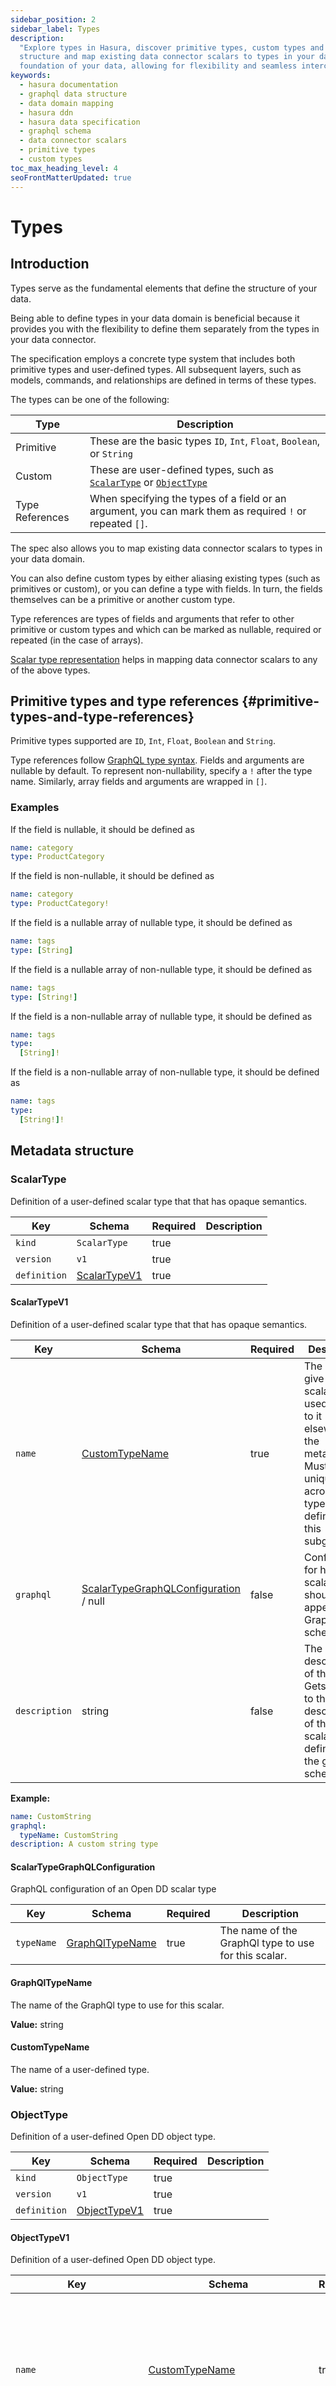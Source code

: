 ```yaml
---
sidebar_position: 2
sidebar_label: Types
description:
  "Explore types in Hasura, discover primitive types, custom types and container types. Learn how to define your data
  structure and map existing data connector scalars to types in your data domain. Understand how these elements form the
  foundation of your data, allowing for flexibility and seamless interconnection."
keywords:
  - hasura documentation
  - graphql data structure
  - data domain mapping
  - hasura ddn
  - hasura data specification
  - graphql schema
  - data connector scalars
  - primitive types
  - custom types
toc_max_heading_level: 4
seoFrontMatterUpdated: true
---
```


# Types

## Introduction

Types serve as the fundamental elements that define the structure of your data.

Being able to define types in your data domain is beneficial because it provides you with the flexibility to define them
separately from the types in your data connector.

The specification employs a concrete type system that includes both primitive types and user-defined types. All
subsequent layers, such as models, commands, and relationships are defined in terms of these types.

The types can be one of the following:

| Type            | Description                                                                                              |
| --------------- | -------------------------------------------------------------------------------------------------------- |
| Primitive       | These are the basic types `ID`, `Int`, `Float`, `Boolean`, or `String`                                   |
| Custom          | These are user-defined types, such as [`ScalarType`](#scalar-types) or [`ObjectType`](#object-types)     |
| Type References | When specifying the types of a field or an argument, you can mark them as required `!` or repeated `[]`. |

The spec also allows you to map existing data connector scalars to types in your data domain.

You can also define custom types by either aliasing existing types (such as primitives or custom), or you can define a
type with fields. In turn, the fields themselves can be a primitive or another custom type.

Type references are types of fields and arguments that refer to other primitive or custom types and which can be marked
as nullable, required or repeated (in the case of arrays).

[//]: # "TODO: Add reference to scalars 👇 when data connector are documented"

[Scalar type representation](#scalar-type-representation) helps in mapping data connector scalars to any of the above
types.

## Primitive types and type references {#primitive-types-and-type-references}

Primitive types supported are `ID`, `Int`, `Float`, `Boolean` and `String`.

Type references follow [GraphQL type syntax](https://spec.graphql.org/June2018/#sec-Combining-List-and-Non-Null). Fields
and arguments are nullable by default. To represent non-nullability, specify a `!` after the type name. Similarly, array
fields and arguments are wrapped in `[]`.

### Examples

If the field is nullable, it should be defined as

```yaml
name: category
type: ProductCategory
```

If the field is non-nullable, it should be defined as

```yaml
name: category
type: ProductCategory!
```

If the field is a nullable array of nullable type, it should be defined as

```yaml
name: tags
type: [String]
```

If the field is a nullable array of non-nullable type, it should be defined as

```yaml
name: tags
type: [String!]
```

If the field is a non-nullable array of nullable type, it should be defined as

```yaml
name: tags
type:
  [String]!
```

If the field is a non-nullable array of non-nullable type, it should be defined as

```yaml
name: tags
type:
  [String!]!
```

## Metadata structure

### ScalarType

Definition of a user-defined scalar type that that has opaque semantics.

| Key          | Schema                        | Required | Description |
| ------------ | ----------------------------- | -------- | ----------- |
| `kind`       | `ScalarType`                  | true     |             |
| `version`    | `v1`                          | true     |             |
| `definition` | [ScalarTypeV1](#scalartypev1) | true     |             |

#### ScalarTypeV1

Definition of a user-defined scalar type that that has opaque semantics.

| Key           | Schema                                                                   | Required | Description                                                                                                                                 |
| ------------- | ------------------------------------------------------------------------ | -------- | ------------------------------------------------------------------------------------------------------------------------------------------- |
| `name`        | [CustomTypeName](#customtypename)                                        | true     | The name to give this scalar type, used to refer to it elsewhere in the metadata. Must be unique across all types defined in this subgraph. |
| `graphql`     | [ScalarTypeGraphQLConfiguration](#scalartypegraphqlconfiguration) / null | false    | Configuration for how this scalar type should appear in the GraphQL schema.                                                                 |
| `description` | string                                                                   | false    | The description of this scalar. Gets added to the description of the scalar's definition in the graphql schema.                             |

**Example:**

```yaml
name: CustomString
graphql:
  typeName: CustomString
description: A custom string type
```

#### ScalarTypeGraphQLConfiguration

GraphQL configuration of an Open DD scalar type

| Key        | Schema                              | Required | Description                                          |
| ---------- | ----------------------------------- | -------- | ---------------------------------------------------- |
| `typeName` | [GraphQlTypeName](#graphqltypename) | true     | The name of the GraphQl type to use for this scalar. |

#### GraphQlTypeName

The name of the GraphQl type to use for this scalar.

**Value:** string

#### CustomTypeName

The name of a user-defined type.

**Value:** string

### ObjectType

Definition of a user-defined Open DD object type.

| Key          | Schema                        | Required | Description |
| ------------ | ----------------------------- | -------- | ----------- |
| `kind`       | `ObjectType`                  | true     |             |
| `version`    | `v1`                          | true     |             |
| `definition` | [ObjectTypeV1](#objecttypev1) | true     |             |

#### ObjectTypeV1

Definition of a user-defined Open DD object type.

| Key                        | Schema                                                                   | Required | Description                                                                                                                                                                                                                                                                                      |
| -------------------------- | ------------------------------------------------------------------------ | -------- | ------------------------------------------------------------------------------------------------------------------------------------------------------------------------------------------------------------------------------------------------------------------------------------------------ |
| `name`                     | [CustomTypeName](#customtypename)                                        | true     | The name to give this object type, used to refer to it elsewhere in the metadata. Must be unique across all types defined in this subgraph.                                                                                                                                                      |
| `fields`                   | [[ObjectFieldDefinition](#objectfielddefinition)]                        | true     | The list of fields defined for this object type.                                                                                                                                                                                                                                                 |
| `globalIdFields`           | [[FieldName](#fieldname)]                                                | false    | The subset of fields that uniquely identify this object in the domain. Setting this property will automatically implement the GraphQL Relay Node interface for this object type and add an `id` global ID field. If setting this property, there must not be a field named `id` already present. |
| `graphql`                  | [ObjectTypeGraphQLConfiguration](#objecttypegraphqlconfiguration) / null | false    | Configuration for how this object type should appear in the GraphQL schema.                                                                                                                                                                                                                      |
| `description`              | string                                                                   | false    | The description of the object. Gets added to the description of the object's definition in the graphql schema.                                                                                                                                                                                   |
| `dataConnectorTypeMapping` | [[DataConnectorTypeMapping](#dataconnectortypemapping)]                  | false    | Mapping of this object type to corresponding object types in various data connectors.                                                                                                                                                                                                            |

**Example:**

```yaml
name: Author
fields:
  - name: author_id
    type: Int!
    description: The id of the author
  - name: first_name
    type: String
    description: The first name of the author
  - name: last_name
    type: String
    description: The last name of the author
description: An author of a book
globalIdFields:
  - author_id
graphql:
  typeName: Author
dataConnectorTypeMapping:
  - dataConnectorName: my_db
    dataConnectorObjectType: author
    fieldMapping:
      author_id:
        column:
          name: id
```

#### DataConnectorTypeMapping

This defines the mapping of the fields of an object type to the corresponding columns of an object type in a data
connector.

| Key                       | Schema                                  | Required | Description |
| ------------------------- | --------------------------------------- | -------- | ----------- |
| `dataConnectorName`       | [DataConnectorName](#dataconnectorname) | true     |             |
| `dataConnectorObjectType` | string                                  | true     |             |
| `fieldMapping`            | [undefined](#undefined)                 | false    |             |

#### undefined

| Key           | Schema                                    | Required | Description |
| ------------- | ----------------------------------------- | -------- | ----------- |
| `<customKey>` | [ObjectFieldMapping](#objectfieldmapping) | false    |             |

#### ObjectFieldMapping

Source field directly maps to some column in the data connector.

| Key      | Schema                                    | Required | Description |
| -------- | ----------------------------------------- | -------- | ----------- |
| `column` | [ColumnFieldMapping](#columnfieldmapping) | true     |             |

#### ColumnFieldMapping

The target column in a data connector object that a source field maps to.

| Key    | Schema | Required | Description                   |
| ------ | ------ | -------- | ----------------------------- |
| `name` | string | true     | The name of the target column |

#### DataConnectorName

The name of a data connector.

**Value:** string

#### ObjectTypeGraphQLConfiguration

GraphQL configuration of an Open DD object type.

| Key             | Schema                                     | Required | Description                                                                                             |
| --------------- | ------------------------------------------ | -------- | ------------------------------------------------------------------------------------------------------- |
| `typeName`      | [GraphQlTypeName](#graphqltypename) / null | false    | The name to use for the GraphQL type representation of this object type when used in an output context. |
| `inputTypeName` | [GraphQlTypeName](#graphqltypename) / null | false    | The name to use for the GraphQL type representation of this object type when used in an input context.  |

#### ObjectFieldDefinition

The definition of a field in a user-defined object type.

| Key           | Schema                           | Required | Description                                                                                                                                                   |
| ------------- | -------------------------------- | -------- | ------------------------------------------------------------------------------------------------------------------------------------------------------------- |
| `name`        | [FieldName](#fieldname)          | true     | The name of the field. This name is used both when referring to the field elsewhere in the metadata and when creating the corresponding GraphQl type.         |
| `type`        | [TypeReference](#typereference)  | true     | The type of this field. This uses the GraphQL syntax to represent field types and must refer to one of the inbuilt OpenDd types or another user-defined type. |
| `description` | string                           | false    | The description of this field. Gets added to the description of the field's definition in the graphql schema.                                                 |
| `deprecated`  | [Deprecated](#deprecated) / null | false    | Whether this field is deprecated. If set, the deprecation status is added to the field's graphql schema.                                                      |

#### Deprecated

OpenDd configuration to indicate whether an object type field, relationship, model root field or command root field is
deprecated.

| Key      | Schema | Required | Description                 |
| -------- | ------ | -------- | --------------------------- |
| `reason` | string | false    | The reason for deprecation. |

#### TypeReference

A reference to an Open DD type including nullable values and arrays. Suffix '!' to indicate a non-nullable reference,
and wrap in '[]' to indicate an array. Eg: '[String!]!' is a non-nullable array of non-nullable strings.

**Value:** string

#### FieldName

The name of a field in a user-defined object type.

**Value:** string

### ObjectBooleanExpressionType

Definition of a type representing a boolean expression on an Open DD object type.

| Key          | Schema                                                          | Required | Description |
| ------------ | --------------------------------------------------------------- | -------- | ----------- |
| `kind`       | `ObjectBooleanExpressionType`                                   | true     |             |
| `version`    | `v1`                                                            | true     |             |
| `definition` | [ObjectBooleanExpressionTypeV1](#objectbooleanexpressiontypev1) | true     |             |

#### ObjectBooleanExpressionTypeV1

Definition of a type representing a boolean expression on an Open DD object type.

| Key                       | Schema                                                                                                     | Required | Description                                                                                                                                                    |
| ------------------------- | ---------------------------------------------------------------------------------------------------------- | -------- | -------------------------------------------------------------------------------------------------------------------------------------------------------------- |
| `name`                    | [CustomTypeName](#customtypename)                                                                          | true     | The name to give this object boolean expression type, used to refer to it elsewhere in the metadata. Must be unique across all types defined in this subgraph. |
| `objectType`              | [CustomTypeName](#customtypename)                                                                          | true     | The name of the object type that this boolean expression applies to.                                                                                           |
| `dataConnectorName`       | [DataConnectorName](#dataconnectorname)                                                                    | true     | The data connector this boolean expression type is based on.                                                                                                   |
| `dataConnectorObjectType` | string                                                                                                     | true     | The object type in the data connector's schema this boolean expression type is based on.                                                                       |
| `comparableFields`        | [[ComparableField](#comparablefield)]                                                                      | true     | The list of fields of the object type that can be used for comparison when evaluating this boolean expression.                                                 |
| `graphql`                 | [ObjectBooleanExpressionTypeGraphQlConfiguration](#objectbooleanexpressiontypegraphqlconfiguration) / null | false    | Configuration for how this object type should appear in the GraphQL schema.                                                                                    |

**Example:**

```yaml
name: AuthorBoolExp
objectType: Author
dataConnectorName: my_db
dataConnectorObjectType: author
comparableFields:
  - fieldName: article_id
    operators:
      enableAll: true
  - fieldName: title
    operators:
      enableAll: true
  - fieldName: author_id
    operators:
      enableAll: true
graphql:
  typeName: Author_bool_exp
```

#### ObjectBooleanExpressionTypeGraphQlConfiguration

GraphQL configuration of an Open DD boolean expression type.

| Key        | Schema                              | Required | Description                                                                          |
| ---------- | ----------------------------------- | -------- | ------------------------------------------------------------------------------------ |
| `typeName` | [GraphQlTypeName](#graphqltypename) | true     | The name to use for the GraphQL type representation of this boolean expression type. |

#### ComparableField

| Key         | Schema                                      | Required | Description |
| ----------- | ------------------------------------------- | -------- | ----------- |
| `fieldName` | [FieldName](#fieldname)                     | true     |             |
| `operators` | [EnableAllOrSpecific](#enableallorspecific) | true     |             |

#### EnableAllOrSpecific

**Must have exactly one of the following fields:**

| Key              | Schema   | Required | Description |
| ---------------- | -------- | -------- | ----------- |
| `enableAll`      | boolean  | false    |             |
| `enableSpecific` | [string] | false    |             |
